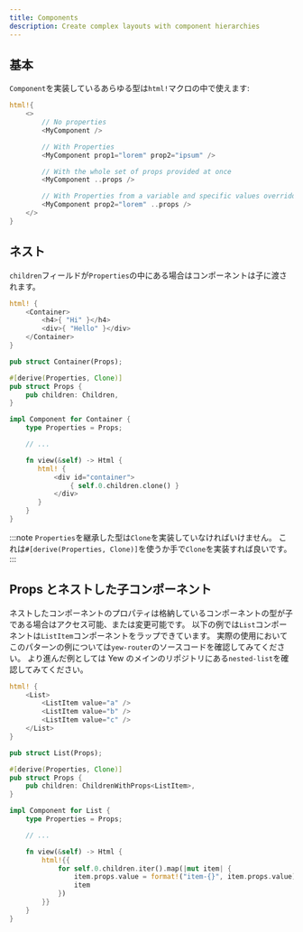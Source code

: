 ```yaml
---
title: Components
description: Create complex layouts with component hierarchies
---
```


## 基本

`Component`を実装しているあらゆる型は`html!`マクロの中で使えます:

```rust
html!{
    <>
        // No properties
        <MyComponent />

        // With Properties
        <MyComponent prop1="lorem" prop2="ipsum" />

        // With the whole set of props provided at once
        <MyComponent ..props />

        // With Properties from a variable and specific values overridden
        <MyComponent prop2="lorem" ..props />
    </>
}
```

## ネスト

`children`フィールドが`Properties`の中にある場合はコンポーネントは子に渡されます。

```rust title="parent.rs"
html! {
    <Container>
        <h4>{ "Hi" }</h4>
        <div>{ "Hello" }</div>
    </Container>
}
```

```rust title="container.rs"
pub struct Container(Props);

#[derive(Properties, Clone)]
pub struct Props {
    pub children: Children,
}

impl Component for Container {
    type Properties = Props;

    // ...

    fn view(&self) -> Html {
       html! {
           <div id="container">
               { self.0.children.clone() }
           </div>
       }
    }
}
```

:::note
`Properties`を継承した型は`Clone`を実装していなければいけません。
これは`#[derive(Properties, Clone)]`を使うか手で`Clone`を実装すれば良いです。
:::

## Props とネストした子コンポーネント

ネストしたコンポーネントのプロパティは格納しているコンポーネントの型が子である場合はアクセス可能、または変更可能です。
以下の例では`List`コンポーネントは`ListItem`コンポーネントをラップできています。
実際の使用においてこのパターンの例については`yew-router`のソースコードを確認してみてください。
より進んだ例としては Yew のメインのリポジトリにある`nested-list`を確認してみてください。

```rust title="parent.rs"
html! {
    <List>
        <ListItem value="a" />
        <ListItem value="b" />
        <ListItem value="c" />
    </List>
}
```

```rust title="list.rs"
pub struct List(Props);

#[derive(Properties, Clone)]
pub struct Props {
    pub children: ChildrenWithProps<ListItem>,
}

impl Component for List {
    type Properties = Props;

    // ...

    fn view(&self) -> Html {
        html!{{
            for self.0.children.iter().map(|mut item| {
                item.props.value = format!("item-{}", item.props.value);
                item
            })
        }}
    }
}
```
